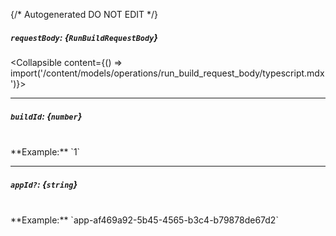 {/* Autogenerated DO NOT EDIT  */}

##### `requestBody`: *{`RunBuildRequestBody`}*
<Collapsible content={() => import('/content/models/operations/run_build_request_body/typescript.mdx')}>
</Collapsible>

---
##### `buildId`: *{`number`}*
<br/>
**Example:** `1`

---
##### `appId?`: *{`string`}*
<br/>
**Example:** `app-af469a92-5b45-4565-b3c4-b79878de67d2`


